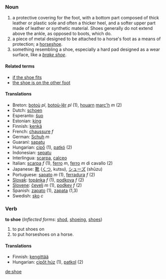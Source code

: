 ===Noun===
#a protective covering for the foot, with a bottom part composed of thick leather or plastic sole and often a thicker heel, and a softer upper part made of leather or synthetic material. Shoes generally do not extend above the ankle, as opposed to boots, which do.
#a piece of metal designed to be attached to a horse's foot as a means of protection; a [[horseshoe]].
#something resembling a shoe, especially a hard pad designed as a wear surface, like a ''[[brake shoe]]''.

====Related terms====
*[[if the shoe fits]]
*[[the shoe is on the other foot]]

==== Translations ====
*Breton: [[botoù]] ''pl'', [[botoù-lêr]] ''pl'' (1), [[houarn]] [[marc'h]] ''m'' (2)
*Dutch: [[schoen]]
*Esperanto: [[ŝuo]]
*Estonian: [[king#Estonian|king]]
*Finnish: [[kenkä]]
*French: [[chaussure]] ''f''
*German: [[Schuh]] ''m''
*Guaraní: [[sapatu]]
*Hungarian: [[cipő]] (1), [[patkó]] (2)
*Indonesian: [[sepatu]]
*Interlingua: [[scarpa]], [[calceo]]
*Italian: [[scarpa]] ''f'' (1), [[ferro]] ''m'', [[ferro]] ''m'' di cavallo (2)
*Japanese: [[靴]] ([[くつ]], kutsu), [[シューズ]] (shūzu)
*Portuguese: [[sapato]] ''m'' (1), [[ferradura]] ''f'' (2)
*[[Slovak]]: [[topánka]] ''f'' (1), [[podkova]] ''f'' (2)
*[[Slovene]]: [[čevelj]] ''m'' (1), [[podkev]] ''f'' (2)
*Spanish: [[zapato]] (1), [[zapata]] (1,3)
*Swedish: [[sko]] ''c''

===Verb===
'''to shoe''' (''Inflected forms'': [[shod]], [[shoeing]], [[shoes]])

#to put shoes on
#to put horseshoes on a horse.

====Translations====

*Finnish: [[kengittää]]
*Hungarian: [[cipőt húz]] (1), [[patkol]] (2)

[[de:shoe]]